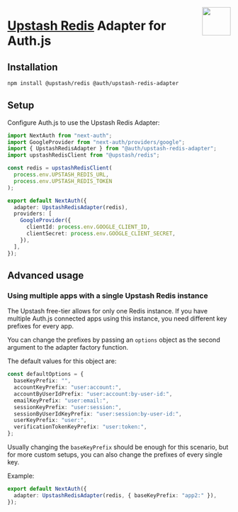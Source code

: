 <img
  align="right"
  src="/img/adapters/upstash-redis.svg"
  width="64"
  height="64"
/>

# <a href="https://docs.upstash.com/redis">Upstash Redis</a> Adapter for Auth.js

## Installation

```bash npm2yarn
npm install @upstash/redis @auth/upstash-redis-adapter
```

## Setup

Configure Auth.js to use the Upstash Redis Adapter:

```ts filename="pages/api/auth/[...nextauth].js"
import NextAuth from "next-auth";
import GoogleProvider from "next-auth/providers/google";
import { UpstashRedisAdapter } from "@auth/upstash-redis-adapter";
import upstashRedisClient from "@upstash/redis";

const redis = upstashRedisClient(
  process.env.UPSTASH_REDIS_URL,
  process.env.UPSTASH_REDIS_TOKEN
);

export default NextAuth({
  adapter: UpstashRedisAdapter(redis),
  providers: [
    GoogleProvider({
      clientId: process.env.GOOGLE_CLIENT_ID,
      clientSecret: process.env.GOOGLE_CLIENT_SECRET,
    }),
  ],
});
```

## Advanced usage

### Using multiple apps with a single Upstash Redis instance

The Upstash free-tier allows for only one Redis instance. If you have multiple Auth.js connected apps using this instance, you need different key prefixes for every app.

You can change the prefixes by passing an `options` object as the second argument to the adapter factory function.

The default values for this object are:

```ts
const defaultOptions = {
  baseKeyPrefix: "",
  accountKeyPrefix: "user:account:",
  accountByUserIdPrefix: "user:account:by-user-id:",
  emailKeyPrefix: "user:email:",
  sessionKeyPrefix: "user:session:",
  sessionByUserIdKeyPrefix: "user:session:by-user-id:",
  userKeyPrefix: "user:",
  verificationTokenKeyPrefix: "user:token:",
};
```

Usually changing the `baseKeyPrefix` should be enough for this scenario, but for more custom setups, you can also change the prefixes of every single key.

Example:

```ts
export default NextAuth({
  adapter: UpstashRedisAdapter(redis, { baseKeyPrefix: "app2:" }),
});
```
